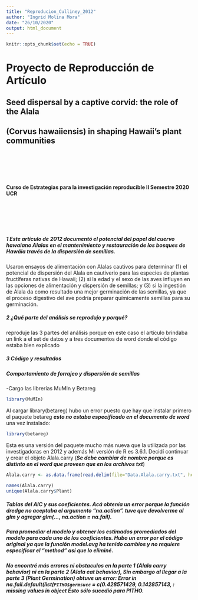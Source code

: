 ```yaml
---
title: "Reproducion_Culliney_2012"
author: "Ingrid Molina Mora"
date: "26/10/2020"
output: html_document
---
```


```r
knitr::opts_chunk$set(echo = TRUE)
```



# **Proyecto de Reproducción de Artículo**
## Seed dispersal by a captive corvid: the role of the Alala
## (Corvus hawaiiensis) in shaping Hawaii’s plant communities

<br><br><br><br>

#### Curso de Estrategias para la investigación reproducible II Semestre 2020 UCR

<br><br><br><br>

##### **1** Este artículo de 2012 documentó el potencial del papel del cuervo hawaiano Alalas en el mantenimiento y restauración de los bosques de Hawáia través de la dispersión de semillas. 

Usaron ensayos de alimentación con
Alalas cautivos para determinar (1) el potencial de dispersión del Alala en cautiverio para las especies de plantas fructíferas nativas de Hawaii; (2) si la edad y el sexo de las aves influyen en las opciones de alimentación
y dispersión de semillas; y (3) si la ingestión de Alala
da como resultado una mejor germinación de las semillas, ya que el proceso digestivo del ave podría preparar químicamente semillas para su germinación.

##### **2** ¿Qué parte del análisis se reprodujo y porqué?

reproduje las 3 partes del análisis porque en este caso el artículo brindaba un link a el set de datos y a tres documentos de word donde el código estaba bien explicado

##### **3** Código y resultados 

##### ***Comportamiento de forrajeo y dispersión de semillas***
   -Cargo las librerías MuMIn  y Betareg
   
```r
library(MuMIn)
```

Al cargar library(betareg) hubo un error puesto que hay que instalar primero el paquete betareg ***esto no estaba especificado en el documento de word*** una vez instalado:
```r
library(betareg)
```
Esta es una versión del paquete mucho más nueva que la utilizada por las investigadoras en 2012 y además Mi versión de R es 3.6.1. Decidí continuar y crear el objeto Alala.carry (***Se debe cambiar de nombre porque es distinto en el word que proveen que en los archivos txt***)

```r
Alala.carry <- as.data.frame(read.delim(file="Data.Alala.carry.txt", header=TRUE, sep="\t"))
```
```r
names(Alala.carry)
unique(Alala.carry$Plant)
```


##### Tablas del AIC y sus coeficientes. Acá obtenía un error porque la función dredge no aceptaba el argumento "na.action". tuve que devolverme al glm y ***agregar glm(..., na.action = na.fail).***


##### Para promediar el modelo y obtener los estimados promediados del modelo para cada uno de los coeficientes. ***Hubo un error por el código original ya que la función model.avg ha tenido cambios y no requiere especificar el "method"*** así que lo eliminé.


##### No encontré más errores ni obstaculos en la parte 1 (Alala carry behavior) ni en la parte 2 (Alala eat behavior), Sin embargo al llegar a la parte 3 (Plant Germination) obtuve un error: ***Error in na.fail.default(list(`PITHO$germsucc` = c(0.428571429, 0.142857143, : missing values in object*** Esto sólo sucedió para PITHO.
